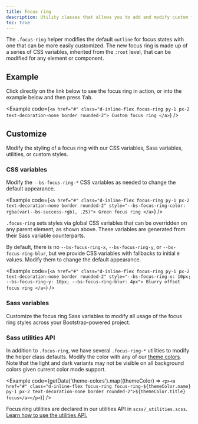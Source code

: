 ```yaml
---
title: Focus ring
description: Utility classes that allows you to add and modify custom focus ring styles to elements and components.
toc: true
---
```



The `.focus-ring` helper modifies the default `outline` for focus states with one that can be more easily customized. The new focus ring is made up of a series of CSS variables, inherited from the `:root` level, that can be modified for any element or component.

## Example

Click directly on the link below to see the focus ring in action, or into the example below and then press <kbd>Tab</kbd>.

<Example code={`<a href="#" class="d-inline-flex focus-ring py-1 px-2 text-decoration-none border rounded-2">
    Custom focus ring
  </a>`} />

## Customize

Modify the styling of a focus ring with our CSS variables, Sass variables, utilities, or custom styles.

### CSS variables

Modify the `--bs-focus-ring-*` CSS variables as needed to change the default appearance.

<Example code={`<a href="#" class="d-inline-flex focus-ring py-1 px-2 text-decoration-none border rounded-2" style="--bs-focus-ring-color: rgba(var(--bs-success-rgb), .25)">
    Green focus ring
  </a>`} />

`.focus-ring` sets styles via global CSS variables that can be overridden on any parent element, as shown above. These variables are generated from their Sass variable counterparts.

<ScssDocs name="root-focus-variables" file="scss/_root.scss" />

By default, there is no `--bs-focus-ring-x`, `--bs-focus-ring-y`, or `--bs-focus-ring-blur`, but we provide CSS variables with fallbacks to initial `0` values. Modify them to change the default appearance.

<Example code={`<a href="#" class="d-inline-flex focus-ring py-1 px-2 text-decoration-none border rounded-2" style="--bs-focus-ring-x: 10px; --bs-focus-ring-y: 10px; --bs-focus-ring-blur: 4px">
    Blurry offset focus ring
  </a>`} />

### Sass variables

Customize the focus ring Sass variables to modify all usage of the focus ring styles across your Bootstrap-powered project.

<ScssDocs name="focus-ring-variables" file="scss/_variables.scss" />

### Sass utilities API

In addition to `.focus-ring`, we have several `.focus-ring-*` utilities to modify the helper class defaults. Modify the color with any of our [theme colors]([[docsref:/customize/color#theme-colors]]). Note that the light and dark variants may not be visible on all background colors given current color mode support.

<Example code={getData('theme-colors').map((themeColor) => `<p><a href="#" class="d-inline-flex focus-ring focus-ring-${themeColor.name} py-1 px-2 text-decoration-none border rounded-2">${themeColor.title} focus</a></p>`)} />

Focus ring utilities are declared in our utilities API in `scss/_utilities.scss`. [Learn how to use the utilities API.]([[docsref:/utilities/api#using-the-api]])

<ScssDocs name="utils-focus-ring" file="scss/_utilities.scss" />
